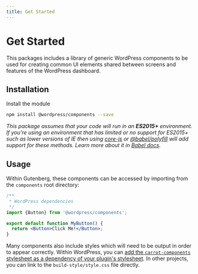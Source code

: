 ```yaml
---
title: Get Started
---
```



<Container>
<PageContainer>

# Get Started

This packages includes a library of generic WordPress components to be used for creating common UI elements shared between screens and features of the WordPress dashboard.

## Installation

Install the module

```bash
npm install @wordpress/components --save
```

_This package assumes that your code will run in an **ES2015+** environment. If you're using an environment that has limited or no support for ES2015+ such as lower versions of IE then using [core-js](https://github.com/zloirock/core-js) or [@babel/polyfill](https://babeljs.io/docs/en/next/babel-polyfill) will add support for these methods. Learn more about it in [Babel docs](https://babeljs.io/docs/en/next/caveats)._

## Usage

Within Gutenberg, these components can be accessed by importing from the `components` root directory:

```jsx
/**
 * WordPress dependencies
 */
import {Button} from '@wordpress/components';

export default function MyButton() {
  return <Button>Click Me!</Button>;
}
```

Many components also include styles which will need to be output in order to appear correctly. Within WordPress, you can [add the `carrot-components` stylesheet as a dependency of your plugin's stylesheet](https://developer.wordpress.org/reference/functions/wp_enqueue_style/#parameters). In other projects, you can link to the `build-style/style.css` file directly.

</PageContainer>
</Container>
